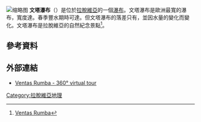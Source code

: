 [[File:Kuldyga._ventos_krioklys,_2006-09-22.jpg|缩略图]]
'''文塔瀑布'''（{{lang-lv|Ventas rumba}}）是位於[[拉脫維亞|拉脫維亞]]的一個[[瀑布|瀑布]]。文塔瀑布是歐洲最寬的瀑布，寬度達{{convert|249|m|ft|0}}。春季豐水期時可達{{convert|270|m|ft|0}}。但文塔瀑布的落差只有{{convert|1.80|-|2.20|m|ft}}，並因水量的變化而變化。文塔瀑布是拉脫維亞的自然紀念景點<ref name=wcmc>[http://sea.unep-wcmc.org/wdbpa/sitedetails.cfm?siteid=172496&level=nat Ventas Rumba]{{dead link|date=2017年12月 |bot=InternetArchiveBot |fix-attempted=yes }}</ref>。
==參考資料==
{{reflist}}
==外部連結==
* [http://virtuallatvia.lv/Tours/Kurzeme/Kuldiga/VentasRumba/flash/VentasRumba.html Ventas Rumba - 360° virtual tour] {{Wayback|url=http://virtuallatvia.lv/Tours/Kurzeme/Kuldiga/VentasRumba/flash/VentasRumba.html |date=20201204042530 }}
{{coord|56.967813|N|21.978922|E|display=title}}
{{commons category|Venta Rapid}}
[[Category:拉脫維亞地理|Category:拉脫維亞地理]]